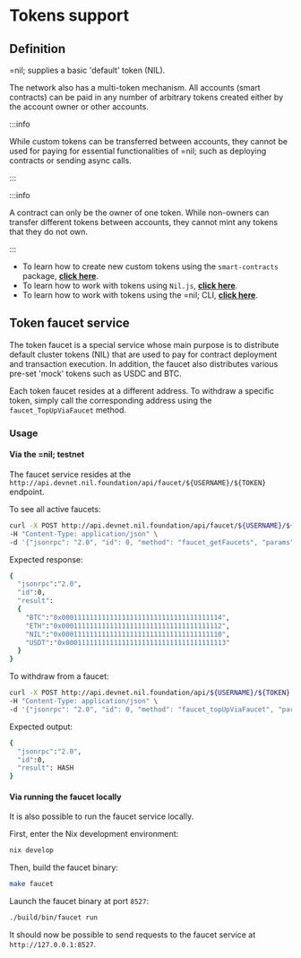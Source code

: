 # Tokens support

## Definition

=nil; supplies a basic 'default' token (NIL).

The network also has a multi-token mechanism. All accounts (smart contracts) can be paid in any number of arbitrary tokens created either by the account owner or other accounts.

:::info

While custom tokens can be transferred between accounts, they cannot be used for paying for essential functionalities of =nil; such as deploying contracts or sending async calls.

:::

:::info

A contract can only be the owner of one token. While non-owners can transfer different tokens between accounts, they cannot mint any tokens that they do not own.

:::

* To learn how to create new custom tokens using the `smart-contracts` package, [**click here**](../smart-contracts/tokens.mdx).
* To learn how to work with tokens using `Nil.js`, [**click here**](../niljs/tokens.mdx).
* To learn how to work with tokens using the =nil; CLI, [**click here**](../nilcli/tokens.mdx).


## Token faucet service

The token faucet is a special service whose main purpose is to distribute default cluster tokens (NIL) that are used to pay for contract deployment and transaction execution. In addition, the faucet also distributes various pre-set 'mock' tokens such as USDC and BTC.

Each token faucet resides at a different address. To withdraw a specific token, simply call the corresponding address using the `faucet_TopUpViaFaucet` method.

### Usage

#### Via the =nil; testnet

The faucet service resides at the `http://api.devnet.nil.foundation/api/faucet/${USERNAME}/${TOKEN}` endpoint.

To see all active faucets:

```bash
curl -X POST http://api.devnet.nil.foundation/api/faucet/${USERNAME}/${TOKEN} \
-H "Content-Type: application/json" \
-d '{"jsonrpc": "2.0", "id": 0, "method": "faucet_getFaucets", "params": []}'
```

Expected response:

```bash
{
  "jsonrpc":"2.0",
  "id":0,
  "result":
  {
    "BTC":"0x0001111111111111111111111111111111111114",
    "ETH":"0x0001111111111111111111111111111111111112",
    "NIL":"0x0001111111111111111111111111111111111110",
    "USDT":"0x0001111111111111111111111111111111111113"
  }
}
```

To withdraw from a faucet:

```bash
curl -X POST http://api.devnet.nil.foundation/api/${USERNAME}/${TOKEN} \
-H "Content-Type: application/json" \
-d '{"jsonrpc": "2.0", "id": 0, "method": "faucet_topUpViaFaucet", "params": ["$FAUCET_ADDRESS", "$SMART_ACCOUNT_ADDRESS", $AMOUNT]}'
```

Expected output:

```bash
{
  "jsonrpc":"2.0",
  "id":0,
  "result": HASH
}
```

#### Via running the faucet locally

It is also possible to run the faucet service locally. 

First, enter the Nix development environment:

```bash
nix develop
```

Then, build the faucet binary:

```bash
make faucet
```

Launch the faucet binary at port `8527`:

```bash
./build/bin/faucet run
```

It should now be possible to send requests to the faucet service at `http://127.0.0.1:8527`.
